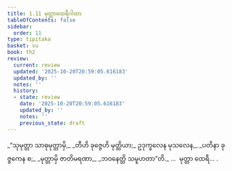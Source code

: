 ```yaml
---
title: 1.11 မုတ္တာထေရီဂါထာ
tableOfContents: false
sidebar:
  order: 11
type: tipitaka
basket: su
book: th2
review:
  current: review
  updated: '2025-10-20T20:59:05.616183'
  updated_by: ''
  notes: ''
  history:
  - state: review
    date: '2025-10-20T20:59:05.616183'
    updated_by: ''
    notes: ''
    previous_state: draft
---
```



<DynamicBreadcrumb />


<ReviewStatus review={frontmatter.review} showDetails={true} />

<HypothesisAnnotation frontmatter={frontmatter} />

<Division number="11" book="th2" e="ch" v="19" p="379">

<Paragraph number="22" type="verses" book="th2">
_“သုမုတ္တာ သာဓုမုတ္တာမှိ,_  
_တီဟိ ခုဇ္ဇေဟိ မုတ္တိယာ;_  
ဥဒုက္ခလေန မုသလေန,_  
_ပတိနာ ခုဇ္ဇကေန စ;_  
_မုတ္တာမှိ ဇာတိမရဏာ,_  
_ဘဝနေတ္တိ သမူဟတာ”တိ._  


</Paragraph>
</Division>

<Paragraph number="23" type="center" book="th2">
…  မုတ္တာ ထေရီ… .
</Paragraph>